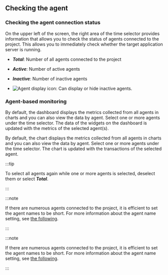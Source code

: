 ## Checking the agent

### Checking the agent connection status

<InDoc pages="dashboard">

<ImgLang img='apm-dashboard-check-agent.png' desc='Agent connection status' />

</InDoc>

<InDoc pages="dashboard-transactionmap">

<ImgLang img='txmap-check-agent.png' desc='Application connection status' />

</InDoc>

On the upper left of the screen, the right area of the time selector provides information that allows you to check the status of agents connected to the project. This allows you to immediately check whether the target application server is running.

- **_Total_**: Number of all agents connected to the project

- **_Active_**: Number of active agents

- **_Inactive_**: Number of inactive agents

- ![Agent display icon](/img/ic-inactive.svg): Can display or hide inactive agents.

### Agent-based monitoring

<InDoc pages="dashboard,multi-instance-monitoring">

<ImgLang img='apm-dashboard-select-agent.png' desc='Selecting the agent' />

</InDoc>

<InDoc pages="dashboard-transactionmap">

<ImgLang img='txmap-select-agent.png' desc='Select agent' />

</InDoc>

<InDoc pages="dashboard,multi-instance-monitoring">

By default, the dashboard displays the metrics collected from all agents in charts and you can also view the data by agent. Select one or more agents under the time selector. The data of the widgets on the dashboard is updated with the metrics of the selected agent(s).

</InDoc>

<InDoc pages="dashboard-transactionmap">

By default, the chart displays the metrics collected from all agents in charts and you can also view the data by agent. Select one or more agents under the time selector. The chart is updated with the transactions of the selected agent.

</InDoc>

:::tip

To select all agents again while one or more agents is selected, deselect them or select **_Total_**.

:::

<InDoc product="java,python,php,nodejs,dotnet,golang">

:::note

If there are numerous agents connected to the project, it is efficient to set the agent names to be short. For more information about the agent name setting, see [the following](agent-name).

:::

</InDoc>

<InDoc product="postgresql,mysql,redis,mongodb,oracle-pro,oracle">

:::note

If there are numerous agents connected to the project, it is efficient to set the agent names to be short. For more information about the agent name setting, see [the following](agent-dbx-settings#naming).

:::

</InDoc>
